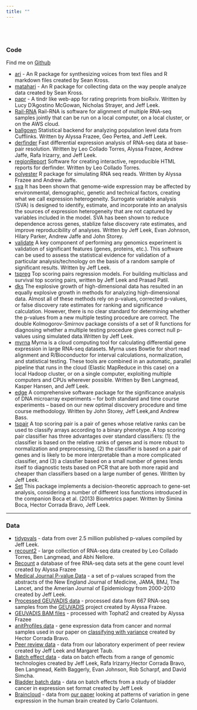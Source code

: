 ```yaml
---
title: ""
---
```


</br> </br>

### Code

Find me on [Github](http://github.com/jtleek)

* [ari](https://github.com/seankross/ari) - An R package for synthesizing voices from text files and R markdown files created by Sean Kross. 
* [matahari](https://github.com/jhudsl/matahari) - An R package for collecting data on the way people analyze data created by Sean Kross. 
* [papr](http://jhubiostatistics.shinyapps.io/papr) - A tindr like web-app for rating preprints from bioRxiv. Written by Lucy D'Agostino McGowan, Nicholas Strayer, and Jeff Leek.
* [Rail-RNA](https://github.com/nellore/rail) Rail-RNA is software for alignment of multiple RNA-seq samples jointly that can be run on a local computer, on a local cluster, or on the AWS cloud. 
* [ballgown](https://github.com/alyssafrazee/ballgown) Statistical backend for analyzing population level data from Cufflinks. Written by Alyssa Frazee, Geo Pertea, and Jeff Leek. 
* [derfinder](https://github.com/lcolladotor/derfinder) Fast differential expression analysis of RNA-seq data at base-pair resolution. Written by Leo Collado Torres, Alyssa Frazee, Andrew Jaffe, Rafa Irizarry, and Jeff Leek.  
* [regionReport](http://master.bioconductor.org/packages/release/bioc/html/regionReport.html) Software for creating interactive, reproducible HTML reports for derfinder. Written by Leo Collado Torres. 
* [polyester](https://github.com/alyssafrazee/polyester) R package for simulating RNA seq reads. Written by Alyssa Frazee and Andrew Jaffe. 
* [sva](http://www.bioconductor.org/packages/devel/bioc/html/sva.html) It has been shown that genome-wide expression may be affected by environmental, demographic, genetic and technical factors, creating what we call expression heterogeneity. Surrogate variable analysis (SVA) is designed to identify, estimate, and incorporate into an analysis the sources of expression heterogeneity that are not captured by variables included in the model. SVA has been shown to reduce dependence across genes, stablize false discovery rate estimates, and improve reproducibility of analyses. Written by Jeff Leek, Evan Johnson, Hilary Parker, Andrew Jaffe and John Storey.
* [validate](http://biostat.jhsph.edu/~jleek/validate/) A key component of performing any genomics experiment is validation of significant features (genes, proteins, etc.). This software can be used to assess the statistical evidence for validation of a particular analysis/technology on the basis of a random sample of significant results. Written by Jeff Leek.
* [tspreg](https://github.com/jtleek/tspreg) Top scoring pairs regression models. For building multiclass and survival top scoring pairs, written by Jeff Leek and Prasad Patil. 
* [dks](http://www.bioconductor.org/packages/2.9/bioc/html/dks.html) The explosive growth of high-dimensional data has resulted in an equally explosive growth in methods for analyzing high-dimensional data. Almost all of these methods rely on p-values, corrected p-values, or false discovery rate estimates for ranking and significance calculation. However, there is no clear standard for determining whether the p-values from a new multiple testing procedure are correct. The double Kolmogorov-Smirnov package consists of a set of R functions for diagnosing whether a multiple testing procedure gives correct null p-values using simulated data.Written by Jeff Leek.
* [myrna](http://bowtie-bio.sourceforge.net/myrna/index.shtml) Myrna is a cloud computing tool for calculating differential gene expression in large RNA-seq datasets. Myrna uses Bowtie for short read alignment and R/Bioconductor for interval calculations, normalization, and statistical testing. These tools are combined in an automatic, parallel pipeline that runs in the cloud (Elastic MapReduce in this case) on a local Hadoop cluster, or on a single computer, exploiting multiple computers and CPUs wherever possible. Written by Ben Langmead, Kasper Hansen, and Jeff Leek.
* [edge](http://bioconductor.org/packages/release/bioc/html/edge.html) A comprehensive software package for the significance analysis of DNA microarray experiments -- for both standard and time course experiments -- based on our new optimal discovery procedure and time course methodology. Written by John Storey, Jeff Leek,and Andrew Bass.
* [tspair](http://www.bioconductor.org/packages/release/bioc/html/tspair.html) A top scoring pair is a pair of genes whose relative ranks can be used to classify arrays according to a binary phenotype. A top scoring pair classifier has three advantages over standard classifiers: (1) the classifier is based on the relative ranks of genes and is more robust to normalization and preprocessing, (2) the classifier is based on a pair of genes and is likely to be more interpretable than a more complicated classifier, and (3) a classfier based on a small number of genes lends itself to diagnostic tests based on PCR that are both more rapid and cheaper than classifiers based on a large number of genes. Written by Jeff Leek.
* [Set](https://github.com/SiminaB/Set) This package implements a decision-theoretic approach to gene-set analysis,
considering a number of different loss functions introduced in the companion Boca et al. (2013) Biometrics paper. Written by Simina Boca, Hector Corrada Bravo, Jeff Leek.

----------

### Data

* [tidypvals](https://github.com/jtleek/tidypvals) - data from over 2.5 million published p-values compiled by Jeff Leek. 
* [recount2](https://jhubiostatistics.shinyapps.io/recount/) - large collection of RNA-seq data created by Leo Collado Torres, Ben Langmead, and Abhi Nellore.  
* [Recount](http://bowtie-bio.sourceforge.net/recount/) a database of free RNA-seq data sets at the gene count level created by Alyssa Frazee
* [Medical Journal P-value Data](https://github.com/jtleek/swfdr/blob/master/pvalueData.rda) - a set of p-values scraped from the abstracts of the New England Journal of Medicine, JAMA, BMJ, The Lancet, and the Amerian Journal of Epidemiology from 2000-2010 created by Jeff Leek. 
* [Processed GEUVADIS data](https://www.dropbox.com/s/kp5th9hgkq8ckom/geuvadisbg.rda) - processed data from 667 RNA-seq samples from the [GEUVADIS](http://www.geuvadis.org/) project created by Alyssa Frazee.
* [GEUVADIS BAM files](http://www.ebi.ac.uk/arrayexpress/experiments/E-GEUV-6/) - processed with Tophat2 and created by Alyssa Frazee
* [anitProfiles data](http://bioconductor.org/packages/release/bioc/html/antiProfiles.html) - gene expression data from cancer and normal samples used in our paper on [classifying with variance](http://www.biomedcentral.com/1471-2105/13/272) created by Hector Corrada Bravo.
* [Peer review data](http://www.biostat.jhsph.edu/~jleek/peerreview) - data from our laboratory experiment of peer review created by Jeff Leek and Margaret Taub.
* [Batch effect data](http://rafalab.jhsph.edu/batch/) - data on batch effects from a range of genomic technologies created by Jeff Leek, Rafa Irizarry,Hector Corrada Bravo, Ben Langmead, Keith Baggerly, Evan Johnson, Rob Scharpf, and David Simcha. 
* [Bladder batch data](http://www.bioconductor.org/packages/devel/data/experiment/html/bladderbatch.html) - data on batch effects from a study of bladder cancer in expression set format created by Jeff Leek
* [Braincloud](http://braincloud.jhmi.edu) - data from [our paper](http://www.nature.com/nature/journal/v478/n7370/full/nature10524.html) looking at patterns of variation in gene expression in the human brain created by Carlo Colantuoni. 